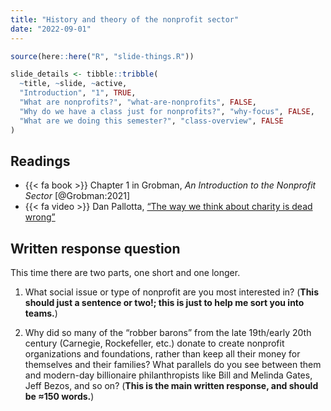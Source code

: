 ```yaml
---
title: "History and theory of the nonprofit sector"
date: "2022-09-01"
---
```


```r
source(here::here("R", "slide-things.R"))

slide_details <- tibble::tribble(
  ~title, ~slide, ~active,
  "Introduction", "1", TRUE,
  "What are nonprofits?", "what-are-nonprofits", FALSE,
  "Why do we have a class just for nonprofits?", "why-focus", FALSE,
  "What are we doing this semester?", "class-overview", FALSE
)
```

## Readings

- {{< fa book >}} Chapter 1 in Grobman, *An Introduction to the Nonprofit Sector* [@Grobman:2021]
- {{< fa video >}} Dan Pallotta, ["The way we think about charity is dead wrong"](https://www.ted.com/talks/dan_pallotta_the_way_we_think_about_charity_is_dead_wrong?language=en)


## Written response question

This time there are two parts, one short and one longer. 

1. What social issue or type of nonprofit are you most interested in? (**This should just a sentence or two!; this is just to help me sort you into teams.**)

2. Why did so many of the "robber barons" from the late 19th/early 20th century (Carnegie, Rockefeller, etc.) donate to create nonprofit organizations and foundations, rather than keep all their money for themselves and their families? What parallels do you see between them and modern-day billionaire philanthropists like Bill and Melinda Gates, Jeff Bezos, and so on? (**This is the main written response, and should be ≈150 words.**)
